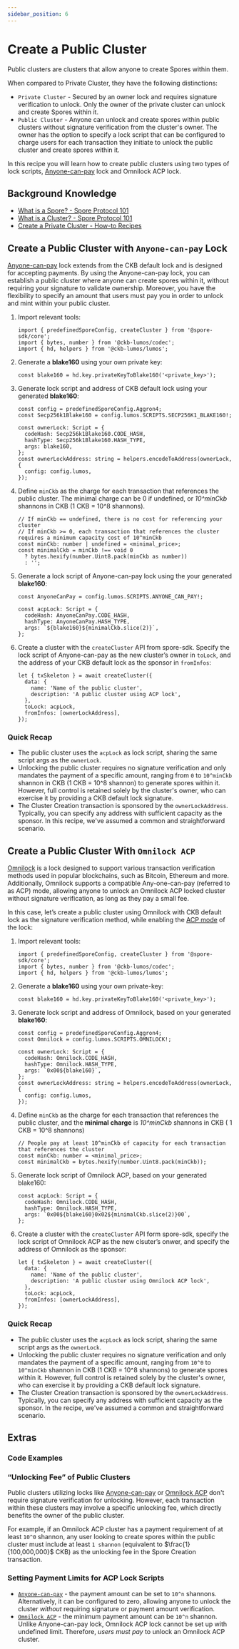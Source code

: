 ```yaml
---
sidebar_position: 6
---
```




# Create a Public Cluster

Public clusters are clusters that allow anyone to create Spores within them. 

When compared to Private Cluster, they have the following distinctions:

- `Private Cluster` - Secured by an owner lock and requires signature verification to unlock. Only the owner of the private cluster can unlock and create Spores within it.
- `Public Cluster` - Anyone can unlock and create spores within public clusters without signature verification from the cluster's owner. The owner has the option to specify a lock script that can be configured to charge users for each transaction they initiate to unlock the public cluster and create spores within it.

In this recipe you will learn how to create public clusters using two types of lock scripts, [Anyone-can-pay](https://github.com/nervosnetwork/rfcs/blob/master/rfcs/0026-anyone-can-pay/0026-anyone-can-pay.md) lock and Omnilock ACP lock.

## Background Knowledge
- [What is a Spore? - Spore Protocol 101](/basics/spore-101#what-is-a-spore)
- [What is a Cluster? - Spore Protocol 101](/basics/spore-101#what-is-a-cluster)
- [Create a Private Cluster - How-to Recipes](/recipes/create-private-cluster)

## Create a Public Cluster with `Anyone-can-pay` Lock

[Anyone-can-pay](https://github.com/nervosnetwork/rfcs/blob/master/rfcs/0026-anyone-can-pay/0026-anyone-can-pay.md) lock extends from the CKB default lock and is designed for accepting payments. By using the Anyone-can-pay lock, you can establish a public cluster where anyone can create spores within it, without requiring your signature to validate ownership. Moreover, you have the flexibility to specify an amount that users must pay you in order to unlock and mint within your public cluster.

1. Import relevant tools:
    
    ```tsx
    import { predefinedSporeConfig, createCluster } from '@spore-sdk/core';
    import { bytes, number } from '@ckb-lumos/codec';
    import { hd, helpers } from '@ckb-lumos/lumos';
    ```
    
2. Generate a **blake160** using your own private key:
    
    ```tsx
    const blake160 = hd.key.privateKeyToBlake160('<private_key>');
    ```
    
3. Generate lock script and address of CKB default lock using your generated **blake160**:
    
    ```tsx
    const config = predefinedSporeConfig.Aggron4;
    const Secp256k1Blake160 = config.lumos.SCRIPTS.SECP256K1_BLAKE160!;
    
    const ownerLock: Script = {
      codeHash: Secp256k1Blake160.CODE_HASH,
      hashType: Secp256k1Blake160.HASH_TYPE,
      args: blake160,
    };
    const ownerLockAddress: string = helpers.encodeToAddress(ownerLock, {
      config: config.lumos,
    });
    ```
    
4. Define `minCkb` as the charge for each transaction that references the public cluster. The minimal charge can be 0 if undefined, or *10^minCkb* shannons in CKB (1 CKB = 10^8 shannons).
    
    ```tsx
    // If minCkb == undefined, there is no cost for referencing your cluster
    // If minCkb >= 0, each transaction that references the cluster requires a minimum capacity cost of 10^minCkb
    const minCkb: number | undefined = <minimal_price>;
    const minimalCkb = minCkb !== void 0 
      ? bytes.hexify(number.Uint8.pack(minCkb as number)) 
      : '';
    ```
    
5. Generate a lock script of Anyone-can-pay lock using the your generated **blake160**:
    
    ```tsx
    const AnyoneCanPay = config.lumos.SCRIPTS.ANYONE_CAN_PAY!;
    
    const acpLock: Script = {
      codeHash: AnyoneCanPay.CODE_HASH,
      hashType: AnyoneCanPay.HASH_TYPE,
      args: `${blake160}${minimalCkb.slice(2)}`,
    };
    ```
    
6. Create a cluster with the `createCluster` API from spore-sdk. Specify the lock script of Anyone-can-pay as the new cluster’s owner in `toLock`, and the address of your CKB default lock as the sponsor in `fromInfos`:
    
    ```tsx
    let { txSkeleton } = await createCluster({
      data: {
        name: 'Name of the public cluster',
        description: 'A public cluster using ACP lock',
      },
      toLock: acpLock,
      fromInfos: [ownerLockAddress],
    });
    ```
    

### Quick Recap

- The public cluster uses the `acpLock` as lock script, sharing the same script args as the `ownerLock`.
- Unlocking the public cluster requires no signature verification and only mandates the payment of a specific amount, ranging from `0` to `10^minCkb` shannon in CKB (1 CKB = 10^8 shannon) to generate spores within it. However, full control is retained solely by the cluster's owner, who can exercise it by providing a CKB default lock signature.
- The Cluster Creation transaction is sponsored by the `ownerLockAddress`. Typically, you can specify any address with sufficient capacity as the sponsor. In this recipe, we've assumed a common and straightforward scenario.

## Create a Public Cluster With `Omnilock ACP`

[Omnilock](https://github.com/nervosnetwork/rfcs/blob/master/rfcs/0042-omnilock/0042-omnilock.md) is a lock designed to support various transaction verification methods used in popular blockchains, such as Bitcoin, Ethereum and more. Additionally, Omnilock supports a compatible Any-one-can-pay (referred to as ACP) mode, allowing anyone to unlock an Omnilock ACP locked cluster without signature verification, as long as they pay a small fee.

In this case, let’s create a public cluster using Omnilock with CKB default lock as the signature verification method, while enabling the [ACP mode](https://github.com/nervosnetwork/rfcs/blob/master/rfcs/0042-omnilock/0042-omnilock.md#anyone-can-pay-mode) of the lock:

1. Import relevant tools:
    
    ```tsx
    import { predefinedSporeConfig, createCluster } from '@spore-sdk/core';
    import { bytes, number } from '@ckb-lumos/codec';
    import { hd, helpers } from '@ckb-lumos/lumos';
    ```
    
2. Generate a **blake160** using your own private-key:
    
    ```tsx
    const blake160 = hd.key.privateKeyToBlake160('<private_key>');
    ```
    
3. Generate lock script and address of Omnilock, based on your generated **blake160**:
    
    ```tsx
    const config = predefinedSporeConfig.Aggron4;
    const Omnilock = config.lumos.SCRIPTS.OMNILOCK!;
    
    const ownerLock: Script = {
      codeHash: Omnilock.CODE_HASH,
      hashType: Omnilock.HASH_TYPE,
      args: `0x00${blake160}`,
    };
    const ownerLockAddress: string = helpers.encodeToAddress(ownerLock, {
      config: config.lumos,
    });
    ```
    
4. Define `minCkb` as the charge for each transaction that references the public cluster, and the **minimal charge** is *10^minCkb* shannons in CKB ( 1 CKB = 10^8 shannons)
    
    ```tsx
    // People pay at least 10^minCkb of capacity for each transaction that references the cluster
    const minCkb: number = <minimal_price>;
    const minimalCkb = bytes.hexify(number.Uint8.pack(minCkb));
    ```
    
5. Generate lock script of Omnilock ACP, based on your generated blake160:
    
    ```tsx
    const acpLock: Script = {
      codeHash: Omnilock.CODE_HASH,
      hashType: Omnilock.HASH_TYPE,
      args: `0x00${blake160}0x02${minimalCkb.slice(2)}00`,
    };
    ```
    
6. Create a cluster with the `createCluster` API form spore-sdk, specify the lock script of Omnilock ACP as the new clsuter’s onwer, and specify the address of Omnilock as the sponsor:
    
    ```tsx
    let { txSkeleton } = await createCluster({
      data: {
        name: 'Name of the public cluster',
        description: 'A public cluster using Omnilock ACP lock',
      },
      toLock: acpLock,
      fromInfos: [ownerLockAddress],
    });
    ```
    

### Quick Recap

- The public cluster uses the `acpLock` as lock script, sharing the same script args as the `ownerLock`.
- Unlocking the public cluster requires no signature verification and only mandates the payment of a specific amount, ranging from `10^0` to `10^minCkb` shannon in CKB (1 CKB = 10^8 shannons) to generate spores within it. However, full control is retained solely by the cluster's owner, who can exercise it by providing a CKB default lock signature.
- The Cluster Creation transaction is sponsored by the `ownerLockAddress`. Typically, you can specify any address with sufficient capacity as the sponsor. In the recipe, we've assumed a common and straightforward scenario.

## Extras

### Code Examples

<EmbedCard
  title="Anyone-can-pay Cluster"
  href="https://github.com/sporeprotocol/spore-sdk/blob/beta/examples/secp256k1/apis/createSpore.ts"
  description="Create a public cluster with ACP"
  className="margin-top--sm"
/>

<EmbedCard
  title="OmniLock ACP Cluster"
  href="https://github.com/sporeprotocol/spore-sdk/blob/beta/examples/omnilock/acp/createAcpCluster.ts"
  description="Create a public cluster with Omnilock"
  className="margin-top--sm"
/>


### “Unlocking Fee” of Public Clusters

Public clusters utilizing locks like [Anyone-can-pay](https://github.com/nervosnetwork/rfcs/blob/master/rfcs/0026-anyone-can-pay/0026-anyone-can-pay.md) or [Omnilock ACP](https://github.com/nervosnetwork/rfcs/blob/master/rfcs/0042-omnilock/0042-omnilock.md#anyone-can-pay-mode) don't require signature verification for unlocking. However, each transaction within these clusters may involve a specific unlocking fee, which directly benefits the owner of the public cluster.

For example, if an Omnilock ACP cluster has a payment requirement of at least `10^0` shannon, any user looking to create spores within the public cluster must include at least `1 shannon` (equivalent to $\frac{1}{100,000,000}$ CKB) as the unlocking fee in the Spore Creation transaction.

### Setting Payment Limits for ACP Lock Scripts

- [`Anyone-can-pay`](https://github.com/nervosnetwork/rfcs/blob/master/rfcs/0026-anyone-can-pay/0026-anyone-can-pay.md) - the payment amount can be set to `10^n` shannons. Alternatively, it can be configured to zero, allowing anyone to unlock the cluster *without* requiring signature or payment amount verification.
- [`Omnilock ACP`](https://github.com/nervosnetwork/rfcs/blob/master/rfcs/0042-omnilock/0042-omnilock.md#anyone-can-pay-mode) - the minimum payment amount can be `10^n` shannon. Unlike Anyone-can-pay lock, Omnilock ACP lock cannot be set up with undefined limit. Therefore, *users must pay* to unlock an Omnilock ACP cluster.
